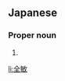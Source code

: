 ==Japanese==
{{ja-kanjitab|まさ|とし}}

===Proper noun===
{{ja-pos|proper|まさとし}}

# {{given name|male|lang=ja|sort=まさとし}}

[[li:全敏]]